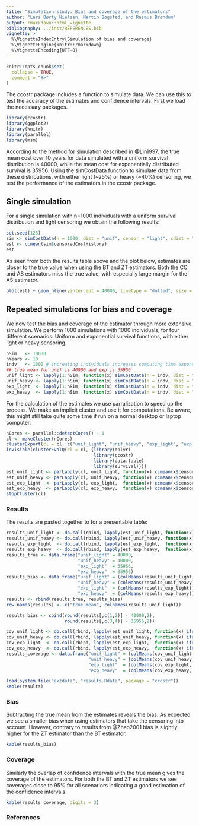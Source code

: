 ```yaml
---
title: "Simulation study: Bias and coverage of the estimators"
author: "Lars Børty Nielsen, Martin Bøgsted, and Rasmus Brøndum"
output: rmarkdown::html_vignette
bibliography: ../inst/REFERENCES.bib
vignette: >
  %\VignetteIndexEntry{Simulation of bias and coverage}
  %\VignetteEngine{knitr::rmarkdown}
  %\VignetteEncoding{UTF-8}
---
```


```r
knitr::opts_chunk$set(
  collapse = TRUE,
  comment = "#>"
)
```


The ccostr package includes a function to simulate data. We can use this to test the accaracy of the estimates and confidence intervals. First we load the necessary packages.
```r
library(ccostr)
library(ggplot2)
library(knitr)
library(parallel)
library(msm)
```

According to the method for simulation described in @Lin1997, the true mean cost over 10 years for data simulated with a uniform survival distribution is 40000, while the mean cost for exponentially distributed survival is 35956. Using the simCostData function to simulate data from these distributions, with either light (~25%) or heavy (~40%) censoring, we test the performance of the estimators in the ccostr package.

## Single simulation
For a single simulation with n=1000 individuals with a uniform survival distribution and light censoring we obtain the following results:
```r
set.seed(123)
sim <- simCostData(n = 1000, dist = "unif", censor = "light", cdist = "exp", L = 10)
est <- ccmean(sim$censoredCostHistory)
est
```

As seen from both the results table above and the plot below, estimates are closer to the true value when using the BT and ZT estimators. Both the CC and AS estimators miss the true value, with especially large margin for the AS estimator.

```r
plot(est) + geom_hline(yintercept = 40000, linetype = "dotted", size = 1)
```

## Repeated simulations for bias and coverage
We now test the bias and coverage of the estimator through more extensive simulation. We perform 1000 simulations with 1000 individuals, for four different scenarios: Uniform and exponential survival functions, with either light or heavy sensoring.
```r

nSim   <- 10000
nYears <- 10
indv   <- 1000 # increating individuals increases computing time exponential
## true mean for unif is 40000 and exp is 35956
unif_light <- lapply(1:nSim, function(x) simCostData(n = indv, dist = "unif", censor = "light", cdist = "exp", L = nYears))
unif_heavy <- lapply(1:nSim, function(x) simCostData(n = indv, dist = "unif", censor = "heavy", cdist = "exp", L = nYears))
exp_light  <- lapply(1:nSim, function(x) simCostData(n = indv, dist = "exp",  censor = "light", cdist = "exp", L = nYears))
exp_heavy  <- lapply(1:nSim, function(x) simCostData(n = indv, dist = "exp",  censor = "heavy", cdist = "exp", L = nYears))
```

For the calculation of the estimates we use parralization to speed up the process. We make an implicit cluster and use it for computations. Be aware, this might still take quite some time if run on a normal desktop or laptop computer.
```r
nCores <- parallel::detectCores() - 1
cl <- makeCluster(nCores)
clusterExport(cl = cl, c("unif_light", "unif_heavy", "exp_light", "exp_heavy"))
invisible(clusterEvalQ(cl = cl, {library(dplyr)
                                 library(ccostr)
                                 library(data.table)
                                 library(survival)}))
est_unif_light <- parLapply(cl, unif_light, function(x) ccmean(x$censoredCostHistory, L = 10))
est_unif_heavy <- parLapply(cl, unif_heavy, function(x) ccmean(x$censoredCostHistory, L = 10))
est_exp_light  <- parLapply(cl, exp_light,  function(x) ccmean(x$censoredCostHistory, L = 10))
est_exp_heavy  <- parLapply(cl, exp_heavy,  function(x) ccmean(x$censoredCostHistory, L = 10))
stopCluster(cl)
```


###  Results
The results are pasted together to for a presentable table:
```r
results_unif_light <- do.call(rbind, lapply(est_unif_light, function(x) x[[3]]))
results_unif_heavy <- do.call(rbind, lapply(est_unif_heavy, function(x) x[[3]]))
results_exp_light  <- do.call(rbind, lapply(est_exp_light,  function(x) x[[3]]))
results_exp_heavy  <- do.call(rbind, lapply(est_exp_heavy,  function(x) x[[3]]))
results_true <- data.frame("unif_light" = 40000,
                           "unif_heavy" = 40000,
                           "exp_light"  = 35956,
                           "exp_heavy"  = 35956)
results_bias <- data.frame("unif_light" = (colMeans(results_unif_light)),
                           "unif_heavy" = (colMeans(results_unif_heavy)),
                           "exp_light"  = (colMeans(results_exp_light)),
                           "exp_heavy"  = (colMeans(results_exp_heavy)))
results <- rbind(results_true, results_bias)
row.names(results) <- c("true_mean", colnames(results_unif_light))

results_bias <- cbind(round(results[,c(1,2)] - 40000,2), 
                      round(results[,c(3,4)] - 35956,2))

cov_unif_light <- do.call(rbind, lapply(est_unif_light, function(x) ifelse(x[[4]][4,] >= 40000 & x[[4]][5,] <= 40000, 1, 0)))
cov_unif_heavy <- do.call(rbind, lapply(est_unif_heavy, function(x) ifelse(x[[4]][4,] >= 40000 & x[[4]][5,] <= 40000, 1, 0)))
cov_exp_light  <- do.call(rbind, lapply(est_exp_light,  function(x) ifelse(x[[4]][4,] >= 35956 & x[[4]][5,] <= 35956, 1, 0)))
cov_exp_heavy  <- do.call(rbind, lapply(est_exp_heavy,  function(x) ifelse(x[[4]][4,] >= 35956 & x[[4]][5,] <= 35956, 1, 0)))
results_coverage <- data.frame("unif_light" = (colMeans(cov_unif_light, na.rm = T)),
                               "unif_heavy" = (colMeans(cov_unif_heavy, na.rm = T)),
                               "exp_light"  = (colMeans(cov_exp_light,  na.rm = T)),
                               "exp_heavy"  = (colMeans(cov_exp_heavy,  na.rm = T)))
```


```r
load(system.file("extdata", "results.Rdata", package = "ccostr"))
kable(results)
```

### Bias
Subtracting the true mean from the estimates reveals the bias. As expected we see a smaller bias when using estimators that take the censoring into account. However, contrary to results from @Zhao2001 bias is slightly higher for the ZT estimator than the BT estimator.
```r
kable(results_bias)
```

### Coverage
Similarly the overlap of confidence intervals with the true mean gives the coverage of the estimators. For both the BT and ZT estimators we see coverages close to 95% for all scenariors indicating a good estimation of the confidence intervals.
```r
kable(results_coverage, digits = 3)
```


### References






